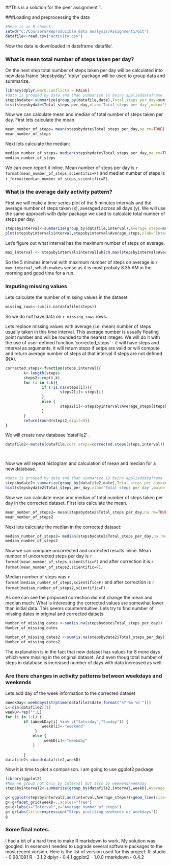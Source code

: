 
##This is a solution for the peer assignment 1.

###Loading and preprocessing the data
```r
#Here is an R chunck
setwd("C:/Coursera/Reproducible data analysis/Assignment1/Git")
datafile<-read.csv("activity.csv")
```
Now the data is downloaded in dataframe 'datafile'.

### What is mean total number of steps taken per day?
On the next step total number of steps taken per day will be calculated into new data frame 'stepsbyday'.
'dplyr' package will be used to group data and summarize.

```r
library(dplyr,warn.conflicts = FALSE)
#data is grouped by date and than summarize is being applieddataframe
stepsbydate<-summarize(group_by(datafile,date),Total_steps_per_day=sum(steps))
hist(stepsbydate$Total_steps_per_day,xlab='Total steps per day',main='Steps per day')

```

Now we can calculate mean and median of total number of steps taken per day.
        First lets calculate the mean.
```r
mean_number_of_steps= mean(stepsbydate$Total_steps_per_day,na.rm=TRUE)
mean_number_of_steps
```
Next lets calculate the median:
```r
median_number_of_steps= median(stepsbydate$Total_steps_per_day,na.rm=TRUE)
median_number_of_steps

```
We can even report it inline. Mean number of steps per day is `r format(mean_number_of_steps,scientific=F)` and median number of steps is `r format(median_number_of_steps,scientific=F)`.


### What is the average daily activity pattern?
First we will make a time series plot of the 5 minutes intervals and the average number of steps taken (x), averaged across all days (y).
We will use the same approach with dplyr package we used to calculate total number of steps per day.

```r
stepsbyinterval<-summarize(group_by(datafile,interval),Average_steps=mean(steps,na.rm=TRUE))
plot(stepsbyinterval$interval,stepsbyinterval$Average_steps,xlab='Interval',ylab='Average number of steps', main='Steps pattern',type="l")

```

Let's figure out what interval has the maximum number of steps on average.

```r
max_interval <- stepsbyinterval$interval[which.max(stepsbyinterval$Average_steps)]
```

So the 5 minutes interval with maximum number of steps on average is `r max_interval`, which makes sense as it is most probaly 8.35 AM in the morning and good time for a run.

### Imputing missing values

Lets calculate the number of missing values in the dataset.

```r
missing_rows<-sum(is.na(datafile$steps))
```
So we do not have data on `r missing_rows` rows.

Lets replace missing values with average (i.e. mean) number of steps usually taken in this time interval. 
This average number is usually floating point number and will be rounded to the nearest integer.
We will do it with the use of user-defined function 'corrected_steps' - it will have steps and interval as arguments, it will return steps if setps are valid or will compute and return average number of steps at that interval if steps are not defined (NA).
```r
corrected.steps<-function(steps,interval){
        k<-length(steps)
        steps2<-rep(0,k)
        for (i in 1:k){
                if (!is.na(steps[i])){
                        steps2[i]<-steps[i]
                }
                else {
                        steps2[i]<-stepsbyinterval$Average_steps[stepsbyinterval$interval==interval[i]]
                }
        }
        return(round(steps2,digit=0))
}

```

We will create new database 'datafile2' . 

```r
datafile2<-mutate(datafile,corr.steps=corrected.steps(steps,interval))

        
```

Now we will repeat histogram and calculation of mean and median for a new database.


```r
#data is grouped by date and than summarize is being applieddataframe
stepsbydate2<-summarize(group_by(datafile2,date),Total_steps_per_day=sum(corr.steps))
hist(stepsbydate2$Total_steps_per_day,xlab='Total steps per day',main='Steps per day(corrected)')

```

Now we can calculate mean and median of total number of steps taken per day in the corrected dataset.
        First lets calculate the mean.
```r
mean_number_of_steps2= mean(stepsbydate2$Total_steps_per_day,na.rm=TRUE)
mean_number_of_steps2
```
Next lets calculate the median in the corrected dataset:
```r
median_number_of_steps2= median(stepsbydate2$Total_steps_per_day,na.rm=TRUE)
median_number_of_steps2

```
Now we can compare uncorrected and corrected results inline. Mean number of uncorrected steps per day is `r format(mean_number_of_steps,scientific=F)` and after correction it is `r format(mean_number_of_steps2,scientific=F)`.

Median number of steps was `r format(median_number_of_steps,scientific=F)` and after correction is `r format(median_number_of_steps2,scientific=F)`.

As one can see the proposed correction did not change the mean and median much. What is interesting the corrected values are somewhat lower than initial data. This seems counterintuitive. Lets try to find number of missing dates in original and corrected datsets.
``` r
Number_of_missing_dates <-sum(is.na(stepsbydate$Total_steps_per_day))
Number_of_missing_dates
```
``` r
Number_of_missing_dates2 <-sum(is.na(stepsbydate2$Total_steps_per_day))
Number_of_missing_dates2

```


The explanation is in the fact that new dataset has values for 8 more days which were missing in the original dataset. And even thoug total number of steps in database is increased number of days with data increased as well.


### Are there changes in activity patterns between weekdays and weekends

Lets add day of the week information to the corrected dataset

```r
aWeekDay<-weekdays(strptime(datafile2$date,format("%Y-%m-%d ")))
L<-dim(datafile2)[1]
weekD<-rep("",L)
for (i in 1:L) {
        if (aWeekDay[i] %in% c("Saturday","Sunday")) {
                weekD[i]<-"weekend"
             }
            else {
                 weekD[i]<-"weekday"
            }
                  
        }
datafile2<-cbind(datafile2,weekD)
```

Now it is time to plot a comparison. I am going to use ggplot2 package

```r
library(ggplot2)
#Now we group not only by interval but also by weekend/weekday
stepsbyinterval2<-summarize(group_by(datafile2,interval,weekD),Average_steps=mean(corr.steps))

g<-ggplot(stepsbyinterval2,aes(interval,Average_steps))+geom_line(size=1)
g<-g+facet_grid(weekD~.,scales="free")
g<-g+labs(x="Interval",y="Average number of steps")
g<-g+labs(title=expression("Steps profiling weekends or weekdays"))
g
```

### Some final notes.
I had a bit of a hard time to make R markdown to work. My solution was googled. In essence I needed to upgrade several software packages to the most recent version.
Here is the list of version used for this project:
R-studio - 0.98.1091
R - 3.1.2
dplyr - 0.4.1
ggplot2 - 1.0.0
rmarkdown - 0.4.2 
